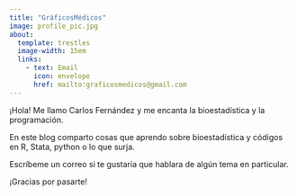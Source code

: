 ```yaml
---
title: "GráficosMédicos"
image: profile_pic.jpg
about:
  template: trestles
  image-width: 15em
  links:
    - text: Email
      icon: envelope
      href: mailto:graficosmedicos@gmail.com
---
```


¡Hola! Me llamo Carlos Fernández y me encanta la bioestadística y la programación. 

En este blog comparto cosas que aprendo sobre bioestadística y códigos en R, Stata, python o lo que surja.

Escríbeme un correo si te gustaría que hablara de algún tema en particular.

¡Gracias por pasarte!